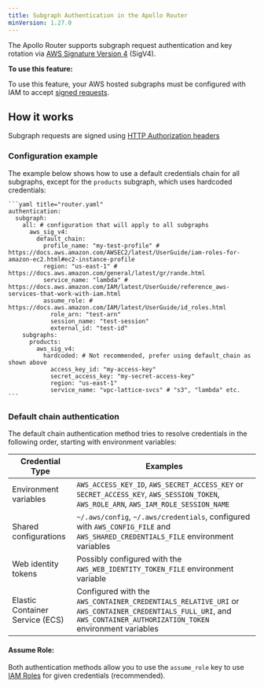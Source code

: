 ```yaml
---
title: Subgraph Authentication in the Apollo Router
minVersion: 1.27.0
---
```


The Apollo Router supports subgraph request authentication and key rotation via [AWS Signature Version 4](https://docs.aws.amazon.com/AmazonS3/latest/API/sig-v4-authenticating-requests.html) (SigV4).

**To use this feature:**

To use this feature, your AWS hosted subgraphs must be configured with IAM to accept [signed requests](https://docs.aws.amazon.com/IAM/latest/UserGuide/reference_aws-signing.html).

## How it works

Subgraph requests are signed using [HTTP Authorization headers](https://docs.aws.amazon.com/AmazonS3/latest/API/sigv4-auth-using-authorization-header.html)

### Configuration example



The example below shows how to use a default credentials chain for all subgraphs, except for the `products` subgraph, which uses  hardcoded credentials:

    ```yaml title="router.yaml"
    authentication:
      subgraph:
        all: # configuration that will apply to all subgraphs
          aws_sig_v4:
            default_chain:
              profile_name: "my-test-profile" # https://docs.aws.amazon.com/AWSEC2/latest/UserGuide/iam-roles-for-amazon-ec2.html#ec2-instance-profile
              region: "us-east-1" # https://docs.aws.amazon.com/general/latest/gr/rande.html
              service_name: "lambda" # https://docs.aws.amazon.com/IAM/latest/UserGuide/reference_aws-services-that-work-with-iam.html
              assume_role: # https://docs.aws.amazon.com/IAM/latest/UserGuide/id_roles.html
                role_arn: "test-arn"
                session_name: "test-session"
                external_id: "test-id"
        subgraphs:
          products:
            aws_sig_v4:
              hardcoded: # Not recommended, prefer using default_chain as shown above
                access_key_id: "my-access-key"
                secret_access_key: "my-secret-access-key"
                region: "us-east-1"
                service_name: "vpc-lattice-svcs" # "s3", "lambda" etc.
    ```


### Default chain authentication

The default chain authentication method tries to resolve credentials in the following order, starting with environment variables:

| Credential Type                  | Examples                                                                                             |
|----------------------------------|------------------------------------------------------------------------------------------------------|
| Environment variables            | `AWS_ACCESS_KEY_ID`, `AWS_SECRET_ACCESS_KEY` or `SECRET_ACCESS_KEY`, `AWS_SESSION_TOKEN`, `AWS_ROLE_ARN`, `AWS_IAM_ROLE_SESSION_NAME`|
| Shared configurations             | `~/.aws/config`, `~/.aws/credentials`, configured with `AWS_CONFIG_FILE` and `AWS_SHARED_CREDENTIALS_FILE` environment variables           |
| Web identity tokens                           | Possibly configured with the `AWS_WEB_IDENTITY_TOKEN_FILE` environment variable            | `AWS_WEB_IDENTITY_TOKEN_FILE`
| Elastic Container Service (ECS)                           | Configured with the `AWS_CONTAINER_CREDENTIALS_RELATIVE_URI` or `AWS_CONTAINER_CREDENTIALS_FULL_URI`, and `AWS_CONTAINER_AUTHORIZATION_TOKEN` environment variables |

#### Assume Role:

Both authentication methods allow you to use the `assume_role` key to use [IAM Roles](https://docs.aws.amazon.com/IAM/latest/UserGuide/id_roles.html) for given credentials (recommended).
